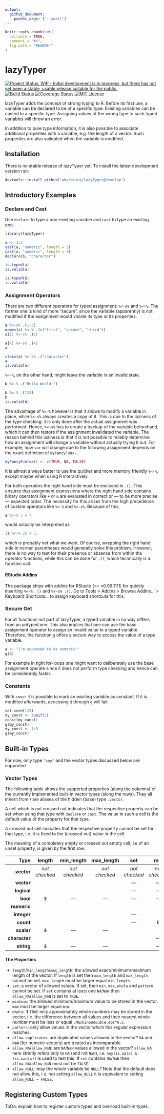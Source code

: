 ```yaml
---
output: 
  github_document: 
    pandoc_args: ["--smart"]
---
```


```r
knitr::opts_chunk$set(
  collapse = TRUE,
  comment = "#>",
  fig.path = "README-"
)
```

# lazyTyper

[![Project Status: WIP - Initial development is in progress, but there has not yet been a stable, usable release suitable for the public.](http://www.repostatus.org/badges/latest/wip.svg)](http://www.repostatus.org/#wip)
[![Build Status](https://travis-ci.org/akersting/lazyTyper.svg?branch=develop)](https://travis-ci.org/akersting/lazyTyper)
[![Coverage Status](https://codecov.io/github/akersting/lazyTyper/coverage.svg?branch=develop)](https://codecov.io/github/akersting/lazyTyper)
[![MIT License](https://img.shields.io/badge/license-MIT-brightgreen.svg)](https://opensource.org/licenses/MIT)

lazyTyper adds the concept of strong typing to R. Before its first use, a
variable can be declared to be of a specific type. Existing variables can be 
casted to a specific type. Assigning values of the wrong type to such typed
variables will throw an error.

In addition to pure type information, it is also possible to associate
additional properties with a variable, e.g. the length of a vector. Such
properties are also validated when the variable is modified.

## Installation
There is no stable release of lazyTyper yet. To install the latest development
version run:
```r
devtools::install_github("akersting/lazyTyper@develop")
```

## Introductory Examples

### Declare and Cast
Use `declare` to type a non-existing variable and `cast` to type an existing one.
```r
library(lazyTyper)

a <- 1:3
cast(a, "numeric", length = 2)
cast(a, "numeric", length = 3)
declare(b, "character")

is.typed(a)
is.valid(a)

is.typed(b)
is.valid(b)
```

### Assignment Operators
There are two different operators for typed assignment: `%<-s%` and `%<-%`. The
former one is kind of more "secure", since the variable (apparently) is not
modified if the assignment would violate its type or its properties.
```r
a %<-s% .(1:3)
names(a) %<-% .(c("first", "second", "third"))
a[1] %<-s% .(2)

a[4] %<-s% .(4)
a

class(a) %<-s% .("character")
a
is.valid(a)
```

`%<-%`, on the other hand, might leave the variable in an invalid state.
```r
b %<-% .("Hello World!")

b %<-% .(123)
b
is.valid(b)
```

The advantage of `%<-%` however is that it allows to modify a variable in place,
while `%<-s%` always creates a copy of it. This is due to the laziness of the
type checking: it is only done after the actual assignment was performed. Hence,
`%<-s%` has to create a backup of the variable beforehand, which it can then
restore if the assignment invalidated the variable. The reason behind this 
laziness is that it is not possible to reliably determine how an assignment
will change a variable without actually trying it out. For example, how `var` 
will change due to the following assignment depends on the exact definition of
`myFancyFun<-`.
```r
myFancyFun(var) <- c(TRUE, NA, FALSE)
```

It is almost always better to use the quicker and more memory friendly `%<-%`,
except maybe when using R interactively.

For both operators the right hand side must be enclosed in `.()`. This ensures
that assignment expressions where the right hand side contains binary operators 
like `+` or `&` are evaluated in correct or --- to be more precise --- expected
order. The necessity for this arises from the high precedence of custom 
operators like `%<-%` and `%<-s%`. Because of this,
```r
a %<-% 3 + 7
```
would actually be interpreted as
```r
(a %<-% 3) + 7,
```
which is probably not what we want. Of course, wrapping the right hand side in
normal parentheses would generally solve this problem. However, there is no way
to test for their presence or absence from within the operator functions, while
this can be done for `.()`, which technically is a function call.

#### RStudio Addins
The package ships with addins for RStudio (>= v0.99.1111) for quickly inserting 
`%<-% .()` and `%<-s% .()`. Go to Tools > Addins > Browse Addins... > Keyboard 
Shortcuts... to assign keyboard shortcuts for this.

### Secure Get
For all functions not part of lazyTyper, a typed variable in no way differs from
an untyped one. This also implies that one can use the base assignment operator
to assign an invalid value to a typed variable. Therefore, the function `g` 
offers a secure way to access the value of a type variable.
```r
a <- "I'm supposed to be numeric!"
g(a)
```

For example in tight for-loops one might want to deliberately use the base
assignment operate since it does not perform type checking and hence can be
considerably faster.

### Constants
With `const` it is possible to mark an existing variable as constant. If it is 
modified afterwards, accessing it through `g` will fail.
```r
set.seed(123)
my_const <- runif(5)
const(my_const)
g(my_const)
my_const <- 1:5
g(my_const)
```

## Built-in Types
For now, only type `"any"` and the vector types discussed below are supported.

### Vector Types

The following table shows the supported properties (along the columns) of the currently implemented
built-in vector types (along the rows). They all inherit from / are aliases of the hidden (base) type
`.vector`. 

A cell which is not crossed out indicates that the respective property can be set when using that type with `declare` or `cast`. The value in such a cell is the default value of the property for that type. 

A crossed out cell indicates that the respective property cannot be set for that type, i.e. it is fixed to the (crossed out) value in the cell. 

The meaning of a completely empty or crossed out empty cell, i.e of an unset property, is given by the first row.

|          Type |     length    |   min_length  |   max_length  |      set      |      min      |      max      |     whole     |    pattern    | allow_duplicates |    allow_NA   |   allow_NaN   | allow_NULL |       type      |
|--------------:|:-------------:|:-------------:|:-------------:|:-------------:|:-------------:|:-------------:|:-------------:|:-------------:|:----------------:|:-------------:|:-------------:|:----------:|:---------------:|
|   **.vector** | _not checked_ | _not checked_ | _not checked_ | _not checked_ | _not checked_ | _not checked_ | _not checked_ | _not checked_ |   _not checked_  | _not checked_ | _not checked_ | _no/FALSE_ |      _N/A_      |
|    **vector** |               |               |               |    &mdash;    |    &mdash;    |    &mdash;    |    &mdash;    |    &mdash;    |                  |    &mdash;    |    &mdash;    |            |   ~~"vector"~~  |
|   **logical** |               |               |               |    &mdash;    |    &mdash;    |    &mdash;    |    &mdash;    |    &mdash;    |      &mdash;     |               |    &mdash;    |            |  ~~"logical"~~  |
|      **bool** |     ~~1~~     |    &mdash;    |    &mdash;    |    &mdash;    |    &mdash;    |    &mdash;    |    &mdash;    |    &mdash;    |      &mdash;     |     FALSE     |    &mdash;    |            |  ~~"logical"~~  |
|   **numeric** |               |               |               |               |               |               |               |    &mdash;    |                  |               |               |            |  ~~"numeric"~~  |
|   **integer** |               |               |               |    &mdash;    |               |               |    ~~TRUE~~   |    &mdash;    |                  |               |               |            |  ~~"numeric"~~  |
|     **count** |               |               |               |    &mdash;    |     ~~0~~     |               |    ~~TRUE~~   |    &mdash;    |                  |               |               |            |  ~~"numeric"~~  |
|    **scalar** |     ~~1~~     |    &mdash;    |    &mdash;    |               |               |               |               |    &mdash;    |      &mdash;     |     FALSE     |     FALSE     |            |  ~~"numeric"~~  |
| **character** |               |               |               |               |    &mdash;    |    &mdash;    |    &mdash;    |               |                  |               |    &mdash;    |            | ~~"character"~~ |
|    **string** |     ~~1~~     |    &mdash;    |    &mdash;    |               |    &mdash;    |    &mdash;    |    &mdash;    |               |      &mdash;     |     FALSE     |    &mdash;    |            | ~~"character"~~ |

#### The Properties
- `length`/`min_length`/`max_length`: the allowed exact/minimum/maximum length of the vector. If `length` is set then `min_length` and `max_length` cannot be set. `max_length` must be larger equal `min_length`.
- `set`: a vector of allowed values. If set, then `min`, `max`, `whole` and `pattern` cannot be set. If `set` contains at least one `NA`/`NaN` then `allow_NA`/`allow_NaN` is set to `TRUE`.
- `min`/`max`:  the allowed minimum/maximum value to be stored in the vector. `max` must be larger equal `min`.
- `whole`: if `TRUE` only approximately whole numbers may be stored in the vector, i.e. the difference between all values and their nearest whole number must be less or equal `.Machine$double.eps^0.5`.
- `pattern`: only allow values in the vector which this regular expression matches.
- `allow_duplicates`: are duplicated values allowed in the vector? `NA` and `NaN` (for numeric vectors) are treated as incomparable.
- `allow_NA`/`allow_NaN`: are `NA`/`NaN` values allowed in the vector? `allow_NA` here strictly refers only to `NA` (and not `NaN`), i.e. `any(is.na(x) & !is.nan(x))` is used to test this. If `set` contains `NA`/`NaN` then `allow_NA`/`allow_NaN` must not be `FALSE`.
- `allow_NULL`: may the whole variable be `NULL`? Note that the default does not allow this, i.e. not setting `allow_NULL` it is equivalent to setting `allow_NULL = FALSE`.

## Registering Custom Types
ToDo: explain how to register custom types and overload built-in types.
